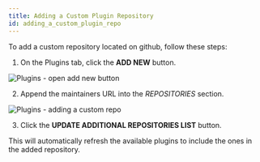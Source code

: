 ```yaml
---
title: Adding a Custom Plugin Repository
id: adding_a_custom_plugin_repo
---
```



To add a custom repository located on github, follow these steps:

1. On the Plugins tab, click the **ADD NEW** button.

![Plugins - open add new button](/img/unmanic-plugins-add-new-button.png "unmanic-plugins-add-new-button")

2. Append the maintainers URL into the *REPOSITORIES* section.

![Plugins - adding a custom repo](/img/unmanic-plugins-add-custom-repositories.png "unmanic-plugins-add-custom-repositories")

3. Click the **UPDATE ADDITIONAL REPOSITORIES LIST** button.

This will automatically refresh the available plugins to include the ones in the added repository.
